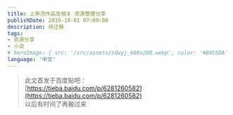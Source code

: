 ```yaml
---
title: 上帝流作品及相关 资源整理分享
publishDate: 2019-10-01 07:09:00
description: 待迁移
tags:
- 资源分享
- 小说
# heroImage: { src: '/src/assets/sdwyj_600x200.webp', color: '#B4C6DA' }
language: '中文'
---
```


> 此文首发于百度贴吧：  
> [https://tieba.baidu.com/p/6281260582](https://tieba.baidu.com/p/6281260582)  
> 以后有时间了再搬过来


